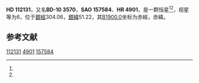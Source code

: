 {{Starbox begin
| name = HD 112131
}}
{{Starbox observe
| epoch = [[J2000.0|J2000.0]]
| constell = {{星座名待查}}<ref name=SIMBAD>{{cite web
 | url=http://simbad.u-strasbg.fr/simbad/sim-id?Ident=HR+4901
 | title=Pulsating variable Star
 | publisher=Centre de Données astronomiques de Strasbourg
 | work=SIMBAD
 | accessdate=2012-07-13
 | archive-date=2016-03-16
 | archive-url=https://web.archive.org/web/20160316203503/http://simbad.u-strasbg.fr/simbad/sim-id?Ident=HR+4901
 | dead-url=no
 }}</ref><ref name=DATA>{{cite web
 | url=http://vizier.u-strasbg.fr/viz-bin/VizieR-5?-out.add=.&-source=5050&-corr=PK=HR&-out.max=9999&HR=4901
 | title=VizieR Detailed Page
 | accessdate=2012-07-13
 | archive-date=2016-03-05
 | archive-url=https://web.archive.org/web/20160305034423/http://vizier.u-strasbg.fr/viz-bin/VizieR-5?-out.add=.&-source=5050&-corr=PK=HR&-out.max=9999&HR=4901
 | dead-url=no
 }}</ref>
| 星官 = 
| ra = {{RA|12|54|18.7}}<ref name=SIMBAD /><ref name=DATA />
| dec = {{DEC|-11|38|55}}<ref name=SIMBAD /><ref name=DATA />
| appmag_v = 6<ref name=SIMBAD /><ref name=DATA />
}}
{{Starbox character
| class = A2V<ref name=SIMBAD /><ref name=DATA />
| b-v = 0.08<ref name=SIMBAD /><ref name=DATA />
| u-b = <ref name=SIMBAD /><ref name=DATA />
| r-i = <ref name=SIMBAD /><ref name=DATA />
| variable = 
}}
{{Starbox astrometry
| radial_v = 
| prop_mo_ra = -24
| parallax = 
| p_error = 
}}
{{Starbox catalog
| names =BD-10 3570，[[SAO星表|SAO]] 157584，[[HD星表|HD]] 112131，[[HR星表|HR]] 4901}}
{{Starbox reference |Simbad=HR+4901}}
{{Starbox end}}

'''HD 112131'''，又名'''BD-10 3570'''，'''SAO 157584'''、'''HR 4901'''，是一颗恒星<ref name=SIMBAD /><ref name=DATA />，视星等为6，位于[[銀道座標系|銀經]]304.06，[[銀道座標系|銀緯]]51.22，其[[B1900.0|B1900.0]]坐标为赤經{{RA|12|49|6.2}}，赤緯{{DEC|-11|51.22|22}}。

== 参考文献 ==
{{reflist}}

{{star-stub}}

[[Category:HD和HDE天體|112131]]
[[Category:HR天體|4901]]
[[Category:SAO天體|157584]]